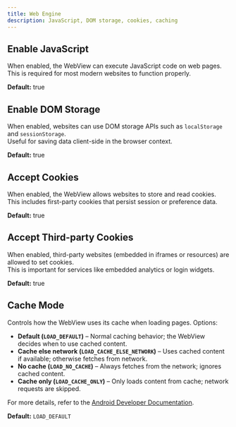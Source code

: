 ```yaml
---
title: Web Engine
description: JavaScript, DOM storage, cookies, caching
---
```



## Enable JavaScript

When enabled, the WebView can execute JavaScript code on web pages.  
This is required for most modern websites to function properly.  

**Default:** true

## Enable DOM Storage

When enabled, websites can use DOM storage APIs such as `localStorage` and `sessionStorage`.  
Useful for saving data client-side in the browser context.

**Default:** true

## Accept Cookies

When enabled, the WebView allows websites to store and read cookies.  
This includes first-party cookies that persist session or preference data.

**Default:** true

## Accept Third-party Cookies

When enabled, third-party websites (embedded in iframes or resources) are allowed to set cookies.  
This is important for services like embedded analytics or login widgets.

**Default:** true

## Cache Mode

Controls how the WebView uses its cache when loading pages. Options:

- **Default (`LOAD_DEFAULT`)** – Normal caching behavior; the WebView decides when to use cached content.  
- **Cache else network (`LOAD_CACHE_ELSE_NETWORK`)** – Uses cached content if available; otherwise fetches from network.  
- **No cache (`LOAD_NO_CACHE`)** – Always fetches from the network; ignores cached content.  
- **Cache only (`LOAD_CACHE_ONLY`)** – Only loads content from cache; network requests are skipped.  

For more details, refer to the [Android Developer Documentation](https://developer.android.com/reference/android/webkit/WebSettings#LOAD_CACHE_ELSE_NETWORK).

**Default:** `LOAD_DEFAULT`